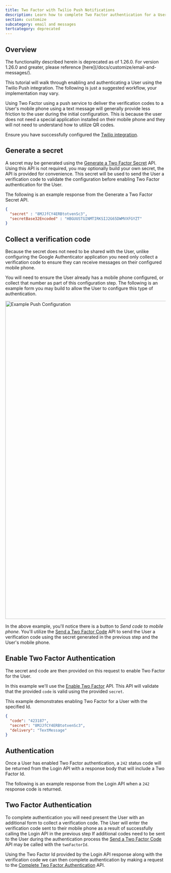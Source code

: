 ```yaml
---
title: Two Factor with Twilio Push Notifications
description: Learn how to complete Two Factor authentication for a User using FusionAuth's Twilio push integration.
section: customize
subcategory: email and messages
tertcategory: deprecated
---
```


## Overview

<Aside type="caution">
The functionality described herein is deprecated as of 1.26.0. For version 1.26.0 and greater, please reference [here](/docs/customize/email-and-messages/).
</Aside>

This tutorial will walk through enabling and authenticating a User using the Twilio Push integration. The following is just a suggested
workflow, your implementation may vary.

Using Two Factor using a push service to deliver the verification codes to a User's mobile phone using a text message will generally
provide less friction to the user during the initial configuration. This is because the user does not need a special application installed
on their mobile phone and they will not need to understand how to utilize QR codes.

Ensure you have successfully configured the [Twilio integration](/docs/customize/email-and-messages/deprecated/twilio).

## Generate a secret

A secret may be generated using the [Generate a Two Factor Secret](/docs/apis/two-factor#generate-a-secret) API. Using this API is not required,
you may optionally build your own secret, the API is provided for convenience. This secret will be used to send the User a verification code
to validate the configuration before enabling Two Factor authentication for the User.


The following is an example response from the Generate a Two Factor Secret API.

```json
{
  "secret" : "8MJJfCY4ERBtotvenSc3",
  "secretBase32Encoded" : "HBGUUSTGINMTIRKSIJ2G65DWMVXFGYZT"
}
```


## Collect a verification code

Because the secret does not need to be shared with the User, unlike configuring the Google Authenticator application you need only collect a
verification code to ensure they can receive messages on their configured mobile phone.

You will need to ensure the User already has a mobile phone configured, or collect that number as part of this configuration step. The following
is an example form you may build to allow the User to configure this type of authentication.

<img src="/img/docs/customize/email-and-messages/deprecated/example-enable-push.png" alt="Example Push Configuration" width="1000" role="box-shadow" />

In the above example, you'll notice there is a button to _Send code to mobile phone_. You'll utilize the [Send a Two Factor Code](/docs/apis/two-factor#send-a-multi-factor-code-when-enabling-mfa)
API to send the User a verification code using the secret generated in the previous step and the User's mobile phone.


<API method="POST" uri="/api/two-factor/send"/>

<JSON src="two-factor/send/request-pre-1-26.json" />


## Enable Two Factor Authentication

The secret and code are then provided on this request to enable Two Factor for the User.

In this example we'll use the [Enable Two Factor](/docs/apis/two-factor#enable-multi-factor) API. This API will validate that the provided
`code` is valid using the provided `secret`.

This example demonstrates enabling Two Factor for a User with the specified Id.

<API method="PUT" uri="/api/user/two-factor/1ff649bc-fafe-4cd4-af26-f22c3eda3d82"/>

```json
{
  "code": "423187",
  "secret": "8MJJfCY4ERBtotvenSc3",
  "delivery": "TextMessage"
}
```

## Authentication

Once a User has enabled Two Factor authentication, a `242` status code will be returned from the Login API with a response body that will
include a Two Factor Id.

The following is an example response from the Login API when a `242` response code is returned.

<JSON src="login/login-two-factor-response-pre-1-26.json" />

## Two Factor Authentication

To complete authentication you will need present the User with an additional form to collect a verification code. The User will enter the
verification code sent to their mobile phone as a result of successfully calling the Login API in the previous step If additional codes
need to be sent to the User during the authentication process the [Send a Two Factor Code](/docs/apis/two-factor#send-a-multi-factor-code-during-login-or-step-up) API
may be called with the `twoFactorId`.

Using the Two Factor Id provided by the Login API response along with the verification code we can then complete authentication by making a
request to the [Complete Two Factor Authentication](/docs/apis/login#complete-multi-factor-authentication) API.

<API method="POST" uri="/api/two-factor/login"/>

<JSON src="login/two-factor/request.json" />
